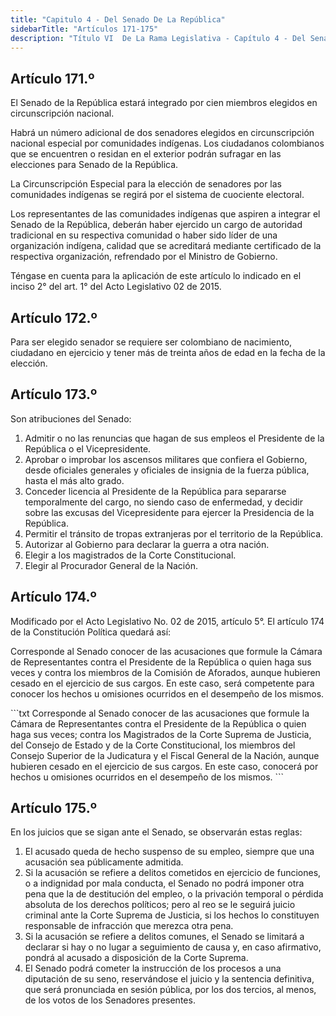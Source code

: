 ```yaml
---
title: "Capitulo 4 - Del Senado De La República"
sidebarTitle: "Artículos 171-175"
description: "Título VI  De La Rama Legislativa - Capítulo 4 - Del Senado De La República"
---
```


## Artículo 171.º

El Senado de la República estará integrado por cien miembros elegidos en circunscripción nacional.

Habrá un número adicional de dos senadores elegidos en circunscripción nacional especial por comunidades indígenas.
Los ciudadanos colombianos que se encuentren o residan en el exterior podrán sufragar en las elecciones para Senado de la República.

La Circunscripción Especial para la elección de senadores por las comunidades indígenas se regirá por el sistema de cuociente electoral.

Los representantes de las comunidades indígenas que aspiren a integrar el Senado de la República, deberán haber ejercido un cargo de autoridad tradicional en su respectiva comunidad o haber sido líder de una organización indígena, calidad que se acreditará mediante certificado de la respectiva organización, refrendado por el Ministro de Gobierno.

<Note>Téngase en cuenta para la aplicación de este artículo lo indicado en el inciso 2° del art. 1° del Acto Legislativo 02 de 2015.</Note>

## Artículo 172.º

Para ser elegido senador se requiere ser colombiano de nacimiento, ciudadano en ejercicio y tener más de treinta años de edad en la fecha de la elección.

## Artículo 173.º

Son atribuciones del Senado:

1. Admitir o no las renuncias que hagan de sus empleos el Presidente de la República o el Vicepresidente.
2. Aprobar o improbar los ascensos militares que confiera el Gobierno, desde oficiales generales y oficiales de insignia de la fuerza pública, hasta el más alto grado.
3. Conceder licencia al Presidente de la República para separarse temporalmente del cargo, no siendo caso de enfermedad, y decidir sobre las excusas del Vicepresidente para ejercer la Presidencia de la República.
4. Permitir el tránsito de tropas extranjeras por el territorio de la República.
5. Autorizar al Gobierno para declarar la guerra a otra nación.
6. Elegir a los magistrados de la Corte Constitucional.
7. Elegir al Procurador General de la Nación.

## Artículo 174.º

<Warning>Modificado por el Acto Legislativo No. 02 de 2015, artículo 5°. El artículo 174 de la Constitución Política quedará así: </Warning>

Corresponde al Senado conocer de las acusaciones que formule la Cámara de Representantes contra el Presidente de la República o quien haga sus veces y contra los miembros de la Comisión de Aforados, aunque hubieren cesado en el ejercicio de sus cargos. En este caso, será competente para conocer los hechos u omisiones ocurridos en el desempeño de los mismos.

<Accordion title="Artículo original antes de la modificación:">
```txt
Corresponde al Senado conocer de las acusaciones que formule la Cámara de 
Representantes contra el Presidente de la República o quien haga sus veces; 
contra los Magistrados de la Corte Suprema de Justicia, del Consejo de Estado y 
de la Corte Constitucional, los miembros del Consejo Superior de la Judicatura 
y el Fiscal General de la Nación, aunque hubieren cesado en el ejercicio de sus 
cargos. En este caso, conocerá por hechos u omisiones ocurridos en el desempeño 
de los mismos.
```
</Accordion>

## Artículo 175.º

En los juicios que se sigan ante el Senado, se observarán estas reglas:

1. El acusado queda de hecho suspenso de su empleo, siempre que una acusación sea públicamente admitida.
2. Si la acusación se refiere a delitos cometidos en ejercicio de funciones, o a indignidad por mala conducta, el Senado no podrá imponer otra pena que la de destitución del empleo, o la privación temporal o pérdida absoluta de los derechos políticos; pero al reo se le seguirá juicio criminal ante la Corte Suprema de Justicia, si los hechos lo constituyen responsable de infracción que merezca otra pena.
3. Si la acusación se refiere a delitos comunes, el Senado se limitará a declarar si hay o no lugar a seguimiento de causa y, en caso afirmativo, pondrá al acusado a disposición de la Corte Suprema.
4. El Senado podrá cometer la instrucción de los procesos a una diputación de su seno, reservándose el juicio y la sentencia definitiva, que será pronunciada en sesión pública, por los dos tercios, al menos, de los votos de los Senadores presentes.
